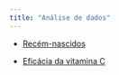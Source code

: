 ```yaml
---
title: "Análise de dados"
---
```


-   [Recém-nascidos](analise_dados/recem_nascidos.html "Script análise de dados"){aria-label="Script análise de dados"}

-   [Eficácia da vitamina C](analise_dados/vitamina_C.html "Script análise de dados"){aria-label="Script análise de dados"}
